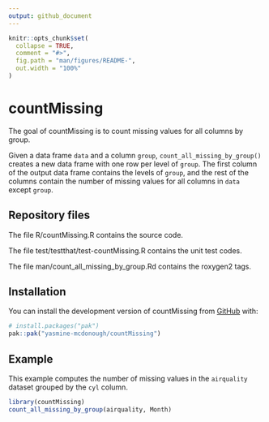 ```yaml
---
output: github_document
---
```


<!-- README.md is generated from README.Rmd. Please edit that file -->

```r
knitr::opts_chunk$set(
  collapse = TRUE,
  comment = "#>",
  fig.path = "man/figures/README-",
  out.width = "100%"
)
```

# countMissing

<!-- badges: start -->
<!-- badges: end -->

The goal of countMissing is to count missing values for all columns by group.

Given a data frame `data` and a column `group`, `count_all_missing_by_group()` creates a new data frame with one row per level of `group`. The first column of the output data frame contains the levels of `group`, and the rest of the columns contain the number of missing values for all columns in `data` except `group`.

## Repository files

The file R/countMissing.R contains the source code.

The file test/testthat/test-countMissing.R contains the unit test codes.

The file man/count_all_missing_by_group.Rd contains the roxygen2 tags.

## Installation

You can install the development version of countMissing from [GitHub](https://github.com/) with:

``` r
# install.packages("pak")
pak::pak("yasmine-mcdonough/countMissing")
```

## Example

This example computes the number of missing values in the `airquality` dataset grouped by the `cyl` column.

```r
library(countMissing)
count_all_missing_by_group(airquality, Month)
```


